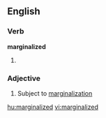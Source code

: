 ==English==

===Verb===
'''marginalized'''

# {{past of|[[marginalize]]}}

===Adjective===
{{en-adj}}

# Subject to [[marginalization]]

[[hu:marginalized]]
[[vi:marginalized]]